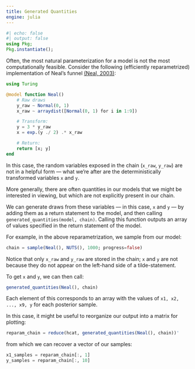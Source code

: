 ```yaml
---
title: Generated Quantities
engine: julia
---
```


```julia
#| echo: false
#| output: false
using Pkg;
Pkg.instantiate();
```

Often, the most natural parameterization for a model is not the most computationally feasible.
Consider the following (efficiently reparametrized) implementation of Neal's funnel [(Neal, 2003)](https://arxiv.org/abs/physics/0009028):

```julia
using Turing

@model function Neal()
    # Raw draws
    y_raw ~ Normal(0, 1)
    x_raw ~ arraydist([Normal(0, 1) for i in 1:9])

    # Transform:
    y = 3 * y_raw
    x = exp.(y ./ 2) .* x_raw

    # Return:
    return [x; y]
end
```

In this case, the random variables exposed in the chain (`x_raw`, `y_raw`) are not in a helpful form — what we're after are the deterministically transformed variables `x` and `y`.

More generally, there are often quantities in our models that we might be interested in viewing, but which are not explicitly present in our chain.

We can generate draws from these variables — in this case, `x` and `y` — by adding them as a return statement to the model, and then calling `generated_quantities(model, chain)`. Calling this function outputs an array of values specified in the return statement of the model.

For example, in the above reparametrization, we sample from our model:

```julia
chain = sample(Neal(), NUTS(), 1000; progress=false)
```

Notice that only `x_raw` and `y_raw` are stored in the chain; `x` and `y` are not because they do not appear on the left-hand side of a tilde-statement.

To get `x` and `y`, we can then call:

```julia
generated_quantities(Neal(), chain)
```

Each element of this corresponds to an array with the values of `x1, x2, ..., x9, y` for each posterior sample.

In this case, it might be useful to reorganize our output into a matrix for plotting:

```julia
reparam_chain = reduce(hcat, generated_quantities(Neal(), chain))'
```

from which we can recover a vector of our samples:

```julia
x1_samples = reparam_chain[:, 1]
y_samples = reparam_chain[:, 10]
```
